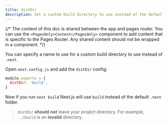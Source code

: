 ```yaml
---
title: distDir
description: Set a custom build directory to use instead of the default .next directory.
---
```


{/* The content of this doc is shared between the app and pages router. You can use the `<PagesOnly>Content</PagesOnly>` component to add content that is specific to the Pages Router. Any shared content should not be wrapped in a component. */}

You can specify a name to use for a custom build directory to use instead of `.next`.

Open `next.config.js` and add the `distDir` config:

```js title="next.config.js"
module.exports = {
  distDir: 'build',
}
```

Now if you run `next build` Next.js will use `build` instead of the default `.next` folder.

> `distDir` **should not** leave your project directory. For example, `../build` is an **invalid** directory.
